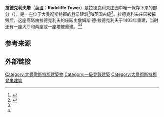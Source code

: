 {{Location map
|Greater Manchester
|label=
|lat=53.56361
|long=-2.308259
|caption=<small>拉德克利夫塔位于大曼彻斯特郡的位置。</small>
|float=right
|background=white
|width=175
}}

'''拉德克利夫塔'''（[[英语|英语]]：'''Radcliffe Tower'''）是拉德克利夫庄园中唯一保存下来的部分（{{gbmapping|SD79580751}}），是一座位于大曼彻斯特郡的登录建筑<ref name="Images of England">{{IoE|210639 |Radcliffe Tower |accessdate=5 January 2008}}</ref>和英国古迹<ref name="Pastscape">{{PastScape|mnumber=44210|mname=Radcliffe Tower|accessdate=5 January 2008}}</ref>。拉德克利夫庄园被摧毁后，这座高塔由拉德克利夫的庄园主詹姆斯·德·拉德克利夫于1403年重建，当时还有一座大厅和两座或一座塔被重建。<ref name="Images of England" /><ref name="Pastscape" />

== 参考来源 ==
{{reflist|2}}

== 外部链接 ==
{{commons category-inline|Radcliffe Tower}}

[[Category:大曼徹斯特郡建築物|Category:大曼徹斯特郡建築物]]
[[Category:一級登錄建築|Category:一級登錄建築]]
[[Category:大曼彻斯特郡登录建筑|Category:大曼彻斯特郡登录建筑]]